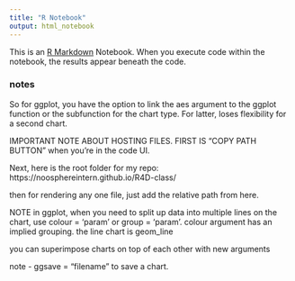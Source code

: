 ```yaml
---
title: "R Notebook"
output: html_notebook
---
```


This is an [R Markdown](http://rmarkdown.rstudio.com) Notebook. When you execute code within the notebook, the results appear beneath the code. 



### notes

So for ggplot, you have the option to link the aes argument to the ggplot function or the subfunction for the chart type. For latter, loses flexibility
for a second chart.


IMPORTANT NOTE ABOUT HOSTING FILES. FIRST IS "COPY PATH BUTTON" when you're in the code UI.

Next, here is the root folder for my repo:
https://noosphereintern.github.io/R4D-class/

then for rendering any one file, just add the relative path from here.

NOTE in ggplot, when you need to split up data into multiple lines on the chart, use colour = 'param' or group = 'param'. colour argument
has an implied grouping. the line chart is geom_line

you can superimpose charts on top of each other with new arguments

note - ggsave = "filename" to save a chart.